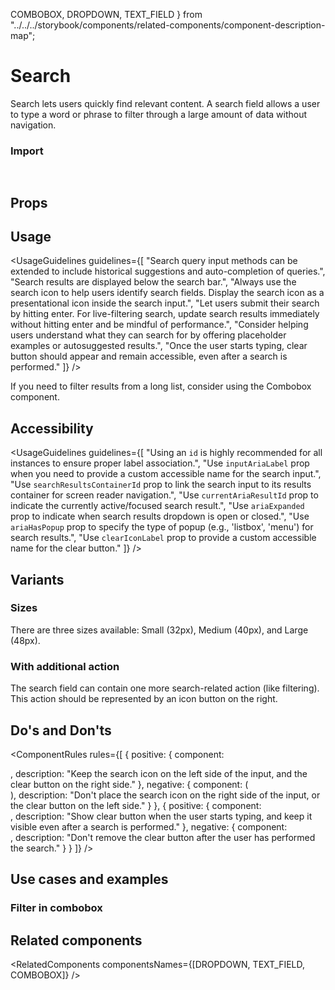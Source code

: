   COMBOBOX,
  DROPDOWN,
  TEXT_FIELD
} from "../../../storybook/components/related-components/component-description-map";

<Meta of={SearchStories} />

# Search

Search lets users quickly find relevant content. A search field allows a user to type a word or phrase to filter through a large amount of data without navigation.

<Canvas of={SearchStories.Overview} />

### Import

```js
import { Search } from "@vibe/core";
```

## Props

<PropsTable />

## Usage

<UsageGuidelines
  guidelines={[
    "Search query input methods can be extended to include historical suggestions and auto-completion of queries.",
    "Search results are displayed below the search bar.",
    "Always use the search icon to help users identify search fields. Display the search icon as a presentational icon inside the search input.",
    "Let users submit their search by hitting enter. For live-filtering search, update search results immediately without hitting enter and be mindful of performance.",
    "Consider helping users understand what they can search for by offering placeholder examples or autosuggested results.",
    "Once the user starts typing, clear button should appear and remain accessible, even after a search is performed."
  ]}
/>

<Tip title="Not what you were looking for?">
  <span>If you need to filter results from a long list, consider using the </span>
  <StorybookLink page="Components/Combobox" size={StorybookLink.sizes.SMALL}>
    <span>Combobox</span>
  </StorybookLink>
  <span> component.</span>
</Tip>

## Accessibility

<UsageGuidelines
  guidelines={[
    "Using an `id` is highly recommended for all instances to ensure proper label association.",
    "Use `inputAriaLabel` prop when you need to provide a custom accessible name for the search input.",
    "Use `searchResultsContainerId` prop to link the search input to its results container for screen reader navigation.",
    "Use `currentAriaResultId` prop to indicate the currently active/focused search result.",
    "Use `ariaExpanded` prop to indicate when search results dropdown is open or closed.",
    "Use `ariaHasPopup` prop to specify the type of popup (e.g., 'listbox', 'menu') for search results.",
    "Use `clearIconLabel` prop to provide a custom accessible name for the clear button."
  ]}
/>

## Variants

### Sizes

There are three sizes available: Small (32px), Medium (40px), and Large (48px).

<Canvas of={SearchStories.Sizes} />

### With additional action

The search field can contain one more search-related action (like filtering). This action should be represented by an icon button on the right.

<Canvas of={SearchStories.WithAdditionalAction} />

## Do's and Don'ts

<ComponentRules
  rules={[
    {
      positive: {
        component: <Search value="User typing" className={styles.fixedWidth} />,
        description: "Keep the search icon on the left side of the input, and the clear button on the right side."
      },
      negative: {
        component: (
          <Search
            value="User typing"
            searchIconName={CloseSmall}
            clearIconName={SearchIcon}
            className={styles.fixedWidth}
          />
        ),
        description: "Don't place the search icon on the right side of the input, or the clear button on the left side."
      }
    },
    {
      positive: {
        component: <Search value="User typing" className={styles.fixedWidth} />,
        description:
          "Show clear button when the user starts typing, and keep it visible even after a search is performed."
      },
      negative: {
        component: <Search value="User typing" clearIconName={null} className={styles.fixedWidth} />,
        description: "Don't remove the clear button after the user has performed the search."
      }
    }
  ]}
/>

## Use cases and examples

### Filter in combobox

<Canvas of={SearchStories.FilterInCombobox} />

## Related components

<RelatedComponents componentsNames={[DROPDOWN, TEXT_FIELD, COMBOBOX]} />
